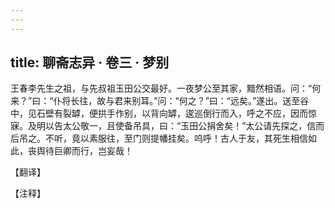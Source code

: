 ```yaml
---
---
---
```

title: 聊斋志异 · 卷三 · 梦别
---

王春李先生之祖，与先叔祖玉田公交最好。一夜梦公至其家，黯然相语。问：“何来？”曰：“仆将长往，故与君来别耳。”问：“何之？”曰：“远矣。”遂出。送至谷中，见石壁有裂罅，便拱手作别，以背向罅，逡巡倒行而入，呼之不应，因而惊寐。及明以告太公敬一，且使备吊具，曰：“玉田公捐舍矣！”太公请先探之，信而后吊之。不听，竟以素服往，至门则提幡挂矣。呜呼！古人于友，其死生相信如此，丧舆待巨卿而行，岂妄哉！

【翻译】

【注释】

